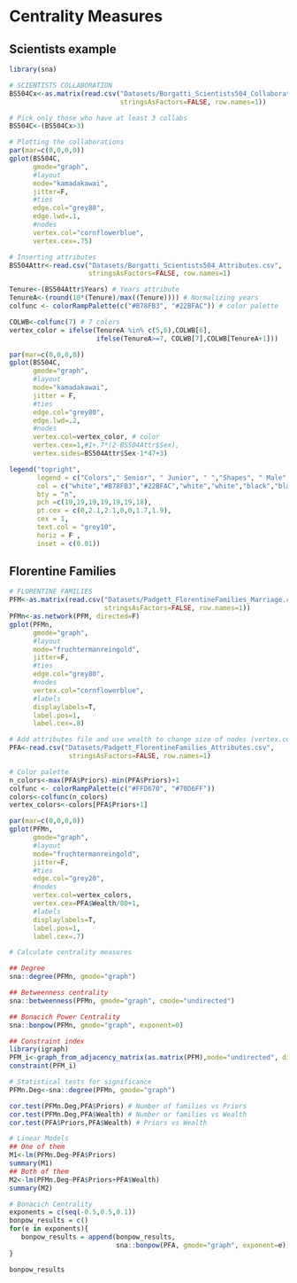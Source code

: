 # Centrality Measures

## Scientists example
```r
library(sna)

# SCIENTISTS COLLABORATION
BS504Cx<-as.matrix(read.csv("Datasets/Borgatti_Scientists504_Collaboration.csv",
                            stringsAsFactors=FALSE, row.names=1))

# Pick only those who have at least 3 collabs
BS504C<-(BS504Cx>3)

# Plotting the collaborations
par(mar=c(0,0,0,0))
gplot(BS504C, 
      gmode="graph",
      #layout
      mode="kamadakawai",
      jitter=F,
      #ties
      edge.col="grey80", 
      edge.lwd=.1,
      #nodes
      vertex.col="cornflowerblue",
      vertex.cex=.75)
```

```r
# Inserting attributes
BS504Attr<-read.csv("Datasets/Borgatti_Scientists504_Attributes.csv",
                    stringsAsFactors=FALSE, row.names=1)

Tenure<-(BS504Attr$Years) # Years attribute
TenureA<-(round(10*(Tenure)/max((Tenure)))) # Normalizing years
colfunc <- colorRampPalette(c("#B78FB3", "#22BFAC")) # color palette

COLWB<-colfunc(7) # 7 colors
vertex_color = ifelse(TenureA %in% c(5,6),COLWB[6],
                      ifelse(TenureA>=7, COLWB[7],COLWB[TenureA+1]))

par(mar=c(0,0,0,0))
gplot(BS504C, 
      gmode="graph", 
      #layout
      mode="kamadakawai",
      jitter = F,
      #ties
      edge.col="grey80",
      edge.lwd=.2, 
      #nodes
      vertex.col=vertex_color, # color
      vertex.cex=1,#1+.7*(2-BS504Attr$Sex), 
      vertex.sides=BS504Attr$Sex-1*47+3)

legend("topright",
       legend = c("Colors"," Senior", " Junior", " ","Shapes", " Male", " Female"),
       col = c("white","#B78FB3","#22BFAC","white","white","black","black"), 
       bty = "n", 
       pch =c(19,19,19,19,19,19,18),
       pt.cex = c(0,2.1,2.1,0,0,1.7,1.9), 
       cex = 1, 
       text.col = "grey10", 
       horiz = F , 
       inset = c(0.01))
```
## Florentine Families

```r
# FLORENTINE FAMILIES
PFM<-as.matrix(read.csv("Datasets/Padgett_FlorentineFamilies_Marriage.csv",
                        stringsAsFactors=FALSE, row.names=1))
PFMn<-as.network(PFM, directed=F)
gplot(PFMn, 
      gmode="graph",
      #layout
      mode="fruchtermanreingold",
      jitter=F,
      #ties
      edge.col="grey80",
      #nodes
      vertex.col="cornflowerblue",
      #labels
      displaylabels=T,
      label.pos=1,
      label.cex=.8)
```


```r
# Add attributes file and use wealth to change size of nodes (vertex.cex)
PFA<-read.csv("Datasets/Padgett_FlorentineFamilies_Attributes.csv",
               stringsAsFactors=FALSE, row.names=1)

# Color palette
n_colors<-max(PFA$Priors)-min(PFA$Priors)+1
colfunc <- colorRampPalette(c("#FFD670", "#70D6FF"))
colors<-colfunc(n_colors)
vertex_colors<-colors[PFA$Priors+1]

par(mar=c(0,0,0,0))
gplot(PFMn, 
      gmode="graph",
      #layout
      mode="fruchtermanreingold",
      jitter=F,
      #ties
      edge.col="grey20",
      #nodes
      vertex.col=vertex_colors,
      vertex.cex=PFA$Wealth/80+1,
      #labels
      displaylabels=T,
      label.pos=1,
      label.cex=.7)
```


```r
# Calculate centrality measures

## Degree
sna::degree(PFMn, gmode="graph")

## Betweenness centrality
sna::betweenness(PFMn, gmode="graph", cmode="undirected")

## Bonacich Power Centrality
sna::bonpow(PFMn, gmode="graph", exponent=0)

## Constraint index
library(igraph)
PFM_i<-graph_from_adjacency_matrix(as.matrix(PFM),mode="undirected", diag=F)
constraint(PFM_i)
```


```r
# Statistical tests for significance
PFMn.Deg<-sna::degree(PFMn, gmode="graph")

cor.test(PFMn.Deg,PFA$Priors) # Number of families vs Priors
cor.test(PFMn.Deg,PFA$Wealth) # Number or families vs Wealth
cor.test(PFA$Priors,PFA$Wealth) # Priors vs Wealth
```


```r
# Linear Models
## One of them
M1<-lm(PFMn.Deg~PFA$Priors)
summary(M1)
## Both of them
M2<-lm(PFMn.Deg~PFA$Priors+PFA$Wealth)
summary(M2)
```


```r
# Bonacich Centrality
exponents = c(seq(-0.5,0.5,0.1))
bonpow_results = c()
for(e in exponents){
   bonpow_results = append(bonpow_results,
                           sna::bonpow(PFA, gmode="graph", exponent=e))
}

bonpow_results
```
